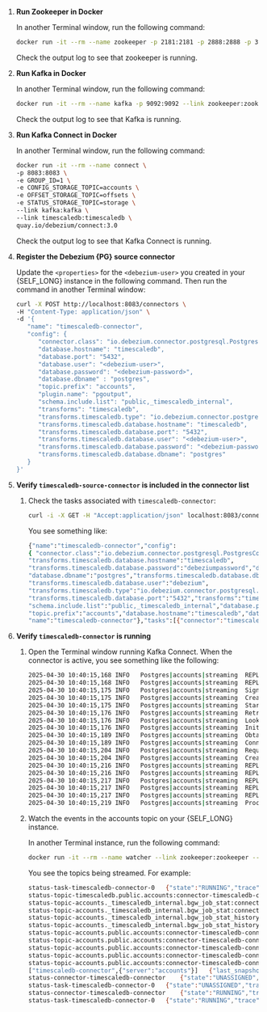 
1. **Run Zookeeper in Docker**

   In another Terminal window, run the following command:
   ```bash
   docker run -it --rm --name zookeeper -p 2181:2181 -p 2888:2888 -p 3888:3888 quay.io/debezium/zookeeper:3.0
   ```
   Check the output log to see that zookeeper is running.
   
1. **Run Kafka in Docker**

   In another Terminal window, run the following command:
   ```bash
   docker run -it --rm --name kafka -p 9092:9092 --link zookeeper:zookeeper quay.io/debezium/kafka:3.0
   ```
   Check the output log to see that Kafka is running.


1. **Run Kafka Connect in Docker**

   In another Terminal window, run the following command:
   ```bash
   docker run -it --rm --name connect \
   -p 8083:8083 \
   -e GROUP_ID=1 \
   -e CONFIG_STORAGE_TOPIC=accounts \
   -e OFFSET_STORAGE_TOPIC=offsets \
   -e STATUS_STORAGE_TOPIC=storage \
   --link kafka:kafka \
   --link timescaledb:timescaledb \
   quay.io/debezium/connect:3.0
   ``` 
   Check the output log to see that Kafka Connect is running.


1. **Register the Debezium {PG} source connector**

   Update the `<properties>` for the `<debezium-user>` you created in your {SELF_LONG} instance in the following command. 
   Then run the command in another Terminal window:
   ```bash
   curl -X POST http://localhost:8083/connectors \
   -H "Content-Type: application/json" \
   -d '{
      "name": "timescaledb-connector",  
      "config": {
         "connector.class": "io.debezium.connector.postgresql.PostgresConnector",
         "database.hostname": "timescaledb",
         "database.port": "5432",
         "database.user": "<debezium-user>",
         "database.password": "<debezium-password>",
         "database.dbname" : "postgres",
         "topic.prefix": "accounts",
         "plugin.name": "pgoutput",
         "schema.include.list": "public,_timescaledb_internal",
         "transforms": "timescaledb",
         "transforms.timescaledb.type": "io.debezium.connector.postgresql.transforms.timescaledb.TimescaleDb",
         "transforms.timescaledb.database.hostname": "timescaledb",
         "transforms.timescaledb.database.port": "5432",
         "transforms.timescaledb.database.user": "<debezium-user>",
         "transforms.timescaledb.database.password": "<debezium-password>",
         "transforms.timescaledb.database.dbname": "postgres"
      }
   }'
   ```

1. **Verify `timescaledb-source-connector` is included in the connector list**

   1. Check the tasks associated with `timescaledb-connector`: 
      ```bash
      curl -i -X GET -H "Accept:application/json" localhost:8083/connectors/timescaledb-connector
      ```
      You see something like:
      ```bash
      {"name":"timescaledb-connector","config":
      { "connector.class":"io.debezium.connector.postgresql.PostgresConnector",
      "transforms.timescaledb.database.hostname":"timescaledb",
      "transforms.timescaledb.database.password":"debeziumpassword","database.user":"debezium",
      "database.dbname":"postgres","transforms.timescaledb.database.dbname":"postgres",
      "transforms.timescaledb.database.user":"debezium",
      "transforms.timescaledb.type":"io.debezium.connector.postgresql.transforms.timescaledb.TimescaleDb",
      "transforms.timescaledb.database.port":"5432","transforms":"timescaledb",
      "schema.include.list":"public,_timescaledb_internal","database.port":"5432","plugin.name":"pgoutput",
      "topic.prefix":"accounts","database.hostname":"timescaledb","database.password":"debeziumpassword",
      "name":"timescaledb-connector"},"tasks":[{"connector":"timescaledb-connector","task":0}],"type":"source"}
      ```

1. **Verify `timescaledb-connector` is running**

   1. Open the Terminal window running Kafka Connect. When the connector is active, you see something like the following: 

      ```bash
      2025-04-30 10:40:15,168 INFO   Postgres|accounts|streaming  REPLICA IDENTITY for '_timescaledb_internal._hyper_1_1_chunk' is 'DEFAULT'; UPDATE and DELETE events will contain previous values only for PK columns   [io.debezium.connector.postgresql.PostgresSchema]
      2025-04-30 10:40:15,168 INFO   Postgres|accounts|streaming  REPLICA IDENTITY for '_timescaledb_internal.bgw_job_stat' is 'DEFAULT'; UPDATE and DELETE events will contain previous values only for PK columns   [io.debezium.connector.postgresql.PostgresSchema]
      2025-04-30 10:40:15,175 INFO   Postgres|accounts|streaming  SignalProcessor started. Scheduling it every 5000ms   [io.debezium.pipeline.signal.SignalProcessor]
      2025-04-30 10:40:15,175 INFO   Postgres|accounts|streaming  Creating thread debezium-postgresconnector-accounts-SignalProcessor   [io.debezium.util.Threads]
      2025-04-30 10:40:15,175 INFO   Postgres|accounts|streaming  Starting streaming   [io.debezium.pipeline.ChangeEventSourceCoordinator]
      2025-04-30 10:40:15,176 INFO   Postgres|accounts|streaming  Retrieved latest position from stored offset 'LSN{0/1FCE570}'   [io.debezium.connector.postgresql.PostgresStreamingChangeEventSource]
      2025-04-30 10:40:15,176 INFO   Postgres|accounts|streaming  Looking for WAL restart position for last commit LSN 'null' and last change LSN 'LSN{0/1FCE570}'   [io.debezium.connector.postgresql.connection.WalPositionLocator]
      2025-04-30 10:40:15,176 INFO   Postgres|accounts|streaming  Initializing PgOutput logical decoder publication   [io.debezium.connector.postgresql.connection.PostgresReplicationConnection]
      2025-04-30 10:40:15,189 INFO   Postgres|accounts|streaming  Obtained valid replication slot ReplicationSlot [active=false, latestFlushedLsn=LSN{0/1FCCFF0}, catalogXmin=884]   [io.debezium.connector.postgresql.connection.PostgresConnection]
      2025-04-30 10:40:15,189 INFO   Postgres|accounts|streaming  Connection gracefully closed   [io.debezium.jdbc.JdbcConnection]
      2025-04-30 10:40:15,204 INFO   Postgres|accounts|streaming  Requested thread factory for component PostgresConnector, id = accounts named = keep-alive   [io.debezium.util.Threads]
      2025-04-30 10:40:15,204 INFO   Postgres|accounts|streaming  Creating thread debezium-postgresconnector-accounts-keep-alive   [io.debezium.util.Threads]
      2025-04-30 10:40:15,216 INFO   Postgres|accounts|streaming  REPLICA IDENTITY for '_timescaledb_internal.bgw_policy_chunk_stats' is 'DEFAULT'; UPDATE and DELETE events will contain previous values only for PK columns   [io.debezium.connector.postgresql.PostgresSchema]
      2025-04-30 10:40:15,216 INFO   Postgres|accounts|streaming  REPLICA IDENTITY for 'public.accounts' is 'DEFAULT'; UPDATE and DELETE events will contain previous values only for PK columns   [io.debezium.connector.postgresql.PostgresSchema]
      2025-04-30 10:40:15,217 INFO   Postgres|accounts|streaming  REPLICA IDENTITY for '_timescaledb_internal.bgw_job_stat_history' is 'DEFAULT'; UPDATE and DELETE events will contain previous values only for PK columns   [io.debezium.connector.postgresql.PostgresSchema]
      2025-04-30 10:40:15,217 INFO   Postgres|accounts|streaming  REPLICA IDENTITY for '_timescaledb_internal._hyper_1_1_chunk' is 'DEFAULT'; UPDATE and DELETE events will contain previous values only for PK columns   [io.debezium.connector.postgresql.PostgresSchema]
      2025-04-30 10:40:15,217 INFO   Postgres|accounts|streaming  REPLICA IDENTITY for '_timescaledb_internal.bgw_job_stat' is 'DEFAULT'; UPDATE and DELETE events will contain previous values only for PK columns   [io.debezium.connector.postgresql.PostgresSchema]
      2025-04-30 10:40:15,219 INFO   Postgres|accounts|streaming  Processing messages   [io.debezium.connector.postgresql.PostgresStreamingChangeEventSource]
      ```

   1. Watch the events in the accounts topic on your {SELF_LONG} instance. 
   
      In another Terminal instance, run the following command:  

      ```bash
      docker run -it --rm --name watcher --link zookeeper:zookeeper --link kafka:kafka quay.io/debezium/kafka:3.0 watch-topic -a -k accounts 
      ```

      You see the topics being streamed. For example:

      ```bash
      status-task-timescaledb-connector-0	{"state":"RUNNING","trace":null,"worker_id":"172.17.0.5:8083","generation":31}
      status-topic-timescaledb.public.accounts:connector-timescaledb-connector	{"topic":{"name":"timescaledb.public.accounts","connector":"timescaledb-connector","task":0,"discoverTimestamp":1746009337985}}
      status-topic-accounts._timescaledb_internal.bgw_job_stat:connector-timescaledb-connector	{"topic":{"name":"accounts._timescaledb_internal.bgw_job_stat","connector":"timescaledb-connector","task":0,"discoverTimestamp":1746009338118}}
      status-topic-accounts._timescaledb_internal.bgw_job_stat:connector-timescaledb-connector	{"topic":{"name":"accounts._timescaledb_internal.bgw_job_stat","connector":"timescaledb-connector","task":0,"discoverTimestamp":1746009338120}}
      status-topic-accounts._timescaledb_internal.bgw_job_stat_history:connector-timescaledb-connector	{"topic":{"name":"accounts._timescaledb_internal.bgw_job_stat_history","connector":"timescaledb-connector","task":0,"discoverTimestamp":1746009338243}}
      status-topic-accounts._timescaledb_internal.bgw_job_stat_history:connector-timescaledb-connector	{"topic":{"name":"accounts._timescaledb_internal.bgw_job_stat_history","connector":"timescaledb-connector","task":0,"discoverTimestamp":1746009338245}}
      status-topic-accounts.public.accounts:connector-timescaledb-connector	{"topic":{"name":"accounts.public.accounts","connector":"timescaledb-connector","task":0,"discoverTimestamp":1746009338250}}
      status-topic-accounts.public.accounts:connector-timescaledb-connector	{"topic":{"name":"accounts.public.accounts","connector":"timescaledb-connector","task":0,"discoverTimestamp":1746009338251}}
      status-topic-accounts.public.accounts:connector-timescaledb-connector	{"topic":{"name":"accounts.public.accounts","connector":"timescaledb-connector","task":0,"discoverTimestamp":1746009338251}}
      status-topic-accounts.public.accounts:connector-timescaledb-connector	{"topic":{"name":"accounts.public.accounts","connector":"timescaledb-connector","task":0,"discoverTimestamp":1746009338251}}
      status-topic-accounts.public.accounts:connector-timescaledb-connector	{"topic":{"name":"accounts.public.accounts","connector":"timescaledb-connector","task":0,"discoverTimestamp":1746009338251}}
      ["timescaledb-connector",{"server":"accounts"}]	{"last_snapshot_record":true,"lsn":33351024,"txId":893,"ts_usec":1746009337290783,"snapshot":"INITIAL","snapshot_completed":true}
      status-connector-timescaledb-connector	{"state":"UNASSIGNED","trace":null,"worker_id":"172.17.0.5:8083","generation":31}
      status-task-timescaledb-connector-0	{"state":"UNASSIGNED","trace":null,"worker_id":"172.17.0.5:8083","generation":31}
      status-connector-timescaledb-connector	{"state":"RUNNING","trace":null,"worker_id":"172.17.0.5:8083","generation":33}
      status-task-timescaledb-connector-0	{"state":"RUNNING","trace":null,"worker_id":"172.17.0.5:8083","generation":33}
      ```
